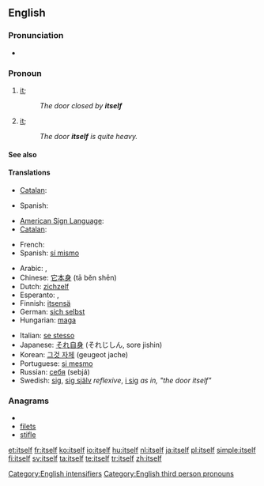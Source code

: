 ==English==

===Pronunciation===
* {{audio|en-us-itself.ogg|Audio (US)}}
*: {{rhymes|ɛlf}}

===Pronoun===
{{en-pron|desc=the third person singular, neuter, personal pronoun|the reflexive form of|it|masculine|himself|feminine|herself|plural|themselves}}

# {{reflexive}} [[it]]; {{non-gloss definition|A thing as the object of a verb or preposition that also appears as the subject}}
#: ''The door closed by '''itself'''''
# {{context|emphatic}} [[it]]; {{non-gloss definition|used to intensify the subject, especially to emphasize that it is the only participant in the predicate}}
#: ''The door '''itself''' is quite heavy.''

====See also====
{{English reflexive pronouns}}

====Translations====
{{trans-top|(reflexive) it}}
* [[Catalan]]: {{t-|ca|es}}
{{trans-mid}}
* Spanish: {{t+|es|se}}
{{trans-bottom}}
{{trans-top|(emphatic) it}}
* [[American Sign Language]]: {{tø|ase|A@Chesthigh SmallFrontandback|xs=American Sign Language}}
* [[Catalan]]: {{t-|ca|mateix}}
{{trans-mid}}
* French: {{t+|fr|soi-même}}
* Spanish: [[sí mismo]]
{{trans-bottom}}
{{checktrans-top}}
* Arabic: {{Arab|[[نفسه]]}} {{IPAchar|(nafsáhu)}} {{m}}, {{Arab|[[نفسها]]}} {{IPAchar|(nafsúha)}} {{f}}
* Chinese: [[它本身]] (tā běn shēn)
* Dutch: [[zichzelf]]
* Esperanto: {{t-|eo|si|xs=Esperanto}}, {{t-|eo|mem|xs=Esperanto}}
* Finnish: [[itsensä]]
* German: [[sich selbst]]
* Hungarian: [[maga]]
{{trans-mid}}
* Italian: [[se stesso]]
* Japanese: [[それ自身]] (それじしん, sore jishin)
* Korean: [[그것 자체]] (geugeot jache)
* Portuguese: [[si mesmo]]
* Russian: [[себя]] (sebjá)
* Swedish: [[sig]], [[sig själv]] ''reflexive'', [[i sig]] ''as in, "the door itself"''
{{trans-bottom}}

===Anagrams===
* {{alphagram|efilst}}
* [[filets#English|filets]]
* [[stifle#English|stifle]]

[[Category:English intensifiers]]
[[Category:English third person pronouns]]

[[et:itself]]
[[fr:itself]]
[[ko:itself]]
[[io:itself]]
[[hu:itself]]
[[nl:itself]]
[[ja:itself]]
[[pl:itself]]
[[simple:itself]]
[[fi:itself]]
[[sv:itself]]
[[ta:itself]]
[[te:itself]]
[[tr:itself]]
[[zh:itself]]